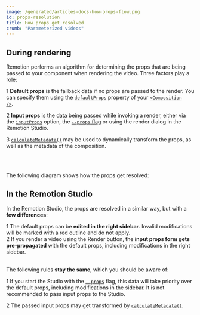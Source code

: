 ```yaml
---
image: /generated/articles-docs-how-props-flow.png
id: props-resolution
title: How props get resolved
crumb: "Parameterized videos"
---
```



## During rendering

Remotion performs an algorithm for determining the props that are being passed to your component when rendering the video.
Three factors play a role:

<Step>1</Step> <strong>Default props</strong> is the fallback data if no props are passed to the render. You can specify them using the <a href="/docs/composition#defaultprops"><code>defaultProps</code></a> property of your <a href="/docs/composition#defaultprops"><code>&lt;Composition /&gt;</code></a>.<br/>

<Step>2</Step> <strong>Input props</strong> is the data being passed while invoking a render, either via the <a href="/docs/renderer/render-media#inputprops"><code>inputProps</code></a> option, the <a href="/docs/cli/render#--props"><code>--props</code> flag</a> or using the render dialog in the Remotion Studio. <br/>

<Step>3</Step> <a href="/docs/composition#calculatemetadata"><code>calculateMetadata()</code></a> may be used to dynamically transform the props, as well as the metadata of the composition.

<br/>
<br/>

The following diagram shows how the props get resolved:

<HowPropsFlow/>

## In the Remotion Studio

In the Remotion Studio, the props are resolved in a similar way, but with a <strong>few differences</strong>:

<Step>1</Step> The default props can be <strong>edited in the right sidebar</strong>. Invalid modifications will be marked with a red outline and do not apply.<br/>
<Step>2</Step> If you render a video using the Render button, the <strong>input props form gets pre-propagated</strong> with the default props, including modifications in the right sidebar. <br/><br/>

The following rules <strong>stay the same</strong>, which you should be aware of:

<Step>1</Step> If you start the Studio with the <a href="/docs/cli/studio#--props"><code>--props</code></a> flag, this data will take priority over the default props, including modifications in the sidebar. It is not recommended to pass input props to the Studio. <br/>

<Step>2</Step> The passed input props may get transformed by <a href="/docs/composition#calculatemetadata"><code>calculateMetadata()</code></a>. <br/>
